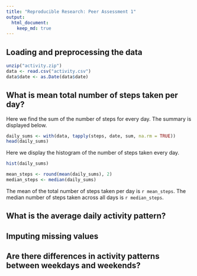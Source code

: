 ```yaml
---
title: "Reproducible Research: Peer Assessment 1"
output: 
  html_document:
    keep_md: true
---
```



## Loading and preprocessing the data
```r
unzip("activity.zip")
data <- read.csv("activity.csv")
data$date <- as.Date(data$date)
```


## What is mean total number of steps taken per day?

Here we find the sum of the number of steps for every day.  The summary is displayed below.
```r
daily_sums <- with(data, tapply(steps, date, sum, na.rm = TRUE))
head(daily_sums)
```
Here we display the histogram of the number of steps taken every day.
```r
hist(daily_sums)
```
```r
mean_steps <- round(mean(daily_sums), 2)
median_steps <- median(daily_sums)
```
The mean of the total number of steps taken per day is `r mean_steps`. The median number of steps taken across all days is `r median_steps`.

## What is the average daily activity pattern?



## Imputing missing values



## Are there differences in activity patterns between weekdays and weekends?
